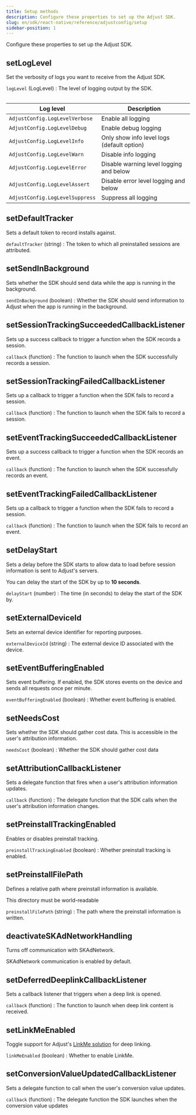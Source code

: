 ```yaml
---
title: Setup methods
description: Configure these properties to set up the Adjust SDK.
slug: en/sdk/react-native/reference/adjustconfig/setup
sidebar-position: 1
---
```


Configure these properties to set up the Adjust SDK.

<Function>

## setLogLevel

Set the verbosity of logs you want to receive from the Adjust SDK.

<slot slot="signature">


<SetLogLevelSig />

</slot>

<slot slot="snippet">


<SetLogLevel />

</slot>

<slot slot="parameters">

`logLevel` (LogLevel)
: The level of logging output by the SDK.

<Table>

| Log level                       | Description                                |
| ------------------------------- | ------------------------------------------ |
| `AdjustConfig.LogLevelVerbose`  | Enable all logging                         |
| `AdjustConfig.LogLevelDebug`    | Enable debug logging                       |
| `AdjustConfig.LogLevelInfo`     | Only show info level logs (default option) |
| `AdjustConfig.LogLevelWarn`     | Disable info logging                       |
| `AdjustConfig.LogLevelError`    | Disable warning level logging and below    |
| `AdjustConfig.LogLevelAssert`   | Disable error level logging and below      |
| `AdjustConfig.LogLevelSuppress` | Suppress all logging                       |

</Table>

</slot>

</Function>

<Function>

## setDefaultTracker

Sets a default token to record installs against.

<slot slot="signature">


<SetDefaultTrackerSig />

</slot>

<slot slot="snippet">


<SetDefaultTracker />

</slot>

<slot slot="parameters">

`defaultTracker` (string)
: The token to which all preinstalled sessions are attributed.

</slot>

</Function>

<Function>

## setSendInBackground

Sets whether the SDK should send data while the app is running in the background.

<slot slot="signature">


<SetSendInBackgroundSig />

</slot>

<slot slot="snippet">


<SetSendInBackground />

</slot>

<slot slot="parameters">

`sendInBackground` (boolean)
: Whether the SDK should send information to Adjust when the app is running in the background.

</slot>

</Function>

<Function>

## setSessionTrackingSucceededCallbackListener

Sets up a success callback to trigger a function when the SDK records a session.

<slot slot="signature">


<SetSessionTrackingSucceededCallbackListenerSig />

</slot>

<slot slot="snippet">


<SetSessionTrackingSucceededCallbackListener />

</slot>

<slot slot="parameters">

`callback` (function)
: The function to launch when the SDK successfully records a session.

</slot>

</Function>

<Function>

## setSessionTrackingFailedCallbackListener

Sets up a callback to trigger a function when the SDK fails to record a session.

<slot slot="signature">


<SetSessionTrackingFailedCallbackListenerSig />

</slot>

<slot slot="snippet">


<SetSessionTrackingFailedCallbackListener />

</slot>

<slot slot="parameters">

`callback` (function)
: The function to launch when the SDK fails to record a session.

</slot>

</Function>

<Function>

## setEventTrackingSucceededCallbackListener

Sets up a success callback to trigger a function when the SDK records an event.

<slot slot="signature">


<SetEventTrackingSucceededCallbackListenerSig />

</slot>

<slot slot="snippet">


<SetEventTrackingSucceededCallbackListener />

</slot>

<slot slot="parameters">

`callback` (function)
: The function to launch when the SDK successfully records an event.

</slot>

</Function>

<Function>

## setEventTrackingFailedCallbackListener

Sets up a callback to trigger a function when the SDK fails to record a session.

<slot slot="signature">


<SetEventTrackingFailedCallbackListenerSig />

</slot>

<slot slot="snippet">


<SetEventTrackingFailedCallbackListener />

</slot>

<slot slot="parameters">

`callback` (function)
: The function to launch when the SDK fails to record an event.

</slot>

</Function>

<Function>

## setDelayStart

Sets a delay before the SDK starts to allow data to load before session information is sent to Adjust's servers.

<Callout type="info">

You can delay the start of the SDK by up to **10 seconds**.

</Callout>

<slot slot="signature">


<SetDelayStartSig />

</slot>

<slot slot="snippet">


<SetDelayStart />

</slot>

<slot slot="parameters">

`delayStart` (number)
: The time (in seconds) to delay the start of the SDK by.

</slot>

</Function>

<Function>

## setExternalDeviceId

Sets an external device identifier for reporting purposes.

<slot slot="signature">


<SetExternalDeviceIdSig />

</slot>

<slot slot="snippet">


<SetExternalDeviceId />

</slot>

<slot slot="parameters">

`externalDeviceId` (string)
: The external device ID associated with the device.

</slot>

</Function>

<Function>

## setEventBufferingEnabled

Sets event buffering. If enabled, the SDK stores events on the device and sends all requests once per minute.

<slot slot="signature">


<SetEventBufferingEnabledSig />

</slot>

<slot slot="snippet">


<SetEventBufferingEnabled />

</slot>

<slot slot="parameters">

`eventBufferingEnabled` (boolean)
: Whether event buffering is enabled.

</slot>

</Function>

<Function>

## setNeedsCost

Sets whether the SDK should gather cost data. This is accessible in the user's attribution information.

<slot slot="signature">


<SetNeedsCostSig />

</slot>

<slot slot="snippet">


<SetNeedsCost />

</slot>

<slot slot="parameters">

`needsCost` (boolean)
: Whether the SDK should gather cost data

</slot>

</Function>

<Function>

## setAttributionCallbackListener

Sets a delegate function that fires when a user's attribution information updates.

<slot slot="signature">


<SetAttributionCallbackListenerSig />

</slot>

<slot slot="snippet">


<SetAttributionCallbackListener />

</slot>

<slot slot="parameters">

`callback` (function)
: The delegate function that the SDK calls when the user's attribution information changes.

</slot>

</Function>

<Function>

## setPreinstallTrackingEnabled

Enables or disables preinstall tracking.

<slot slot="signature">


<SetPreinstallTrackingEnabledSig />

</slot>

<slot slot="snippet">


<SetPreinstallTrackingEnabled />

</slot>

<slot slot="parameters">

`preinstallTrackingEnabled` (boolean)
: Whether preinstall tracking is enabled.

</slot>

</Function>

<Function>

## setPreinstallFilePath

Defines a relative path where preinstall information is available.

<Callout type="important">

This directory must be world-readable

</Callout>

<slot slot="signature">


<SetPreinstallFilePathSig />

</slot>

<slot slot="snippet">


<SetPreinstallFilePath />

</slot>

<slot slot="parameters">

`preinstallFilePath` (string)
: The path where the preinstall information is written.

</slot>

</Function>

<Function>

## deactivateSKAdNetworkHandling

Turns off communication with SKAdNetwork.

<Callout type="note">

SKAdNetwork communication is enabled by default.

</Callout>

<slot slot="signature">


<DeactivateSKAdNetworkHandlingSig />

</slot>

<slot slot="snippet">


<DeactivateSKAdNetworkHandling />

</slot>

</Function>

<Function>

## setDeferredDeeplinkCallbackListener

Sets a callback listener that triggers when a deep link is opened.

<slot slot="signature">


<SetDeferredDeeplinkCallbackListenerSig />

</slot>

<slot slot="snippet">


<SetDeferredDeeplinkCallbackListener />

</slot>

<slot slot="parameters">

`callback` (function)
: The function to launch when deep link content is received.

</slot>

</Function>

<Function>

## setLinkMeEnabled

Toggle support for Adjust's [LinkMe solution](https://help.adjust.com/en/article/linkme) for deep linking.

<slot slot="signature">


<SetLinkMeEnabledSig />

</slot>

<slot slot="snippet">


<SetLinkMeEnabled />

</slot>

<slot slot="parameters">

`linkMeEnabled` (boolean)
: Whether to enable LinkMe.

</slot>

</Function>

<Function>

## setConversionValueUpdatedCallbackListener

Sets a delegate function to call when the user's conversion value updates.

<slot slot="signature">


<SetConversionValueUpdatedCallbackListenerSig />

</slot>

<slot slot="snippet">


<SetConversionValueUpdatedCallbackListener />

</slot>

<slot slot="parameters">

`callback` (function)
: The delegate function the SDK launches when the conversion value updates

</slot>

</Function>
